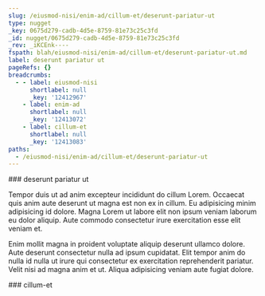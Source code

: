 ```yaml
---
slug: /eiusmod-nisi/enim-ad/cillum-et/deserunt-pariatur-ut
type: nugget
_key: 0675d279-cadb-4d5e-8759-81e73c25c3fd
_id: nugget/0675d279-cadb-4d5e-8759-81e73c25c3fd
_rev: _iKCEnk----
fspath: blah/eiusmod-nisi/enim-ad/cillum-et/deserunt-pariatur-ut.md
label: deserunt pariatur ut
pageRefs: {}
breadcrumbs:
  - - label: eiusmod-nisi
      shortlabel: null
      _key: '12412967'
    - label: enim-ad
      shortlabel: null
      _key: '12413072'
    - label: cillum-et
      shortlabel: null
      _key: '12413083'
paths:
  - /eiusmod-nisi/enim-ad/cillum-et/deserunt-pariatur-ut
---
```


<NuggetArea>
<Nugget slug="/eiusmod-nisi/enim-ad/cillum-et/deserunt-pariatur-ut" type="nugget" _key="0675d279-cadb-4d5e-8759-81e73c25c3fd" _id="nugget/0675d279-cadb-4d5e-8759-81e73c25c3fd" _rev="_iKCEnk----" fspath="blah/eiusmod-nisi/enim-ad/cillum-et/deserunt-pariatur-ut.md" label="deserunt pariatur ut" paths="/eiusmod-nisi/enim-ad/cillum-et/deserunt-pariatur-ut">
<NuggetBody>
### deserunt pariatur ut

Tempor duis ut ad anim excepteur incididunt do cillum Lorem. Occaecat quis anim aute deserunt ut magna est non ex in cillum. Eu adipisicing minim adipisicing id dolore. Magna Lorem ut labore elit non ipsum veniam laborum eu dolor aliquip. Aute commodo consectetur irure exercitation esse elit veniam et.

Enim mollit magna in proident voluptate aliquip deserunt ullamco dolore. Aute deserunt consectetur nulla ad ipsum cupidatat. Elit tempor anim do nulla id nulla ut irure qui consectetur ex exercitation reprehenderit pariatur. Velit nisi ad magna anim et ut. Aliqua adipisicing veniam aute fugiat dolore.

</NuggetBody>
<Breadcrumbs>
<Crumbs>
<Crumb _key="12412967" label="eiusmod-nisi" /><Crumb _key="12413072" label="enim-ad" /><Crumb _key="12413083" label="cillum-et" />
</Crumbs>
</Breadcrumbs>
</Nugget>

<NuggetsInbound>
</NuggetsInbound>
<NuggetsOutbound>
</NuggetsOutbound>
</NuggetArea>
<PassagesInbound>
<Passage direction="inbound" type="passage" _key="12413083" _id="passage/12413083" _rev="_iKCEnj6--_" label="cillum-et" passage="cillum-et" fspath="blah/eiusmod-nisi/enim-ad/cillum-et" paths="/eiusmod-nisi/enim-ad/cillum-et" slug="/eiusmod-nisi/enim-ad/cillum-et">
<NuggetBody>
### cillum-et

</NuggetBody>
<Breadcrumbs>
<Crumbs>
<Crumb _key="12412967" label="eiusmod-nisi" /><Crumb _key="12413072" label="enim-ad" />
</Crumbs>
</Breadcrumbs>
</Passage>

</PassagesInbound>
<PassagesOutbound>
</PassagesOutbound>